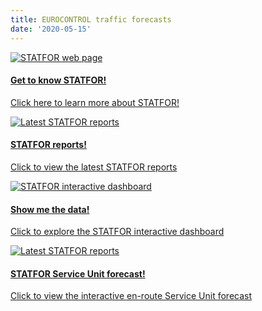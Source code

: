 ```yaml
---
title: EUROCONTROL traffic forecasts
date: '2020-05-15'
---
```

<script>
    function resizeIframe(obj) {
      obj.style.height = obj.contentWindow.document.documentElement.scrollHeight + 'px';
    }
  </script>
<style type="text/css">
.img-responsive {
    margin: 0 auto;
    max-width: 75%
}

.resp-container {
    position: relative;
    overflow: hidden;
    padding-top: 60.0%;
}

.resp-iframe {
    position: absolute;
    top: 0;
    left: 0;
    width: 100%;
    height: 150%;
    border: 0;
}
</style>

<div class="container">
<div class="row">
<div class="card-deck">
<div class="card"><a href="https://www.eurocontrol.int/forecasting" target="_blank">
  <img class="card-img-top" src="/images/traff/ectl_statfor_web.jpg" alt="STATFOR web page">
  <div class="card-body"><h4 class="card-title">Get to know STATFOR!</h4><p class="card-text">Click here to learn more about STATFOR! <i class='fas fa-xs fa-external-link-alt'></i></p></a>
  </div>
</div>
<div class="card"><a href="https://www.eurocontrol.int/forecasting#deliverables" target="_blank">
  <img class="card-img-top" src="/images/traff/ectl_statfor_del.jpg" alt="Latest STATFOR reports">
  <div class="card-body"><h4 class="card-title">STATFOR reports!</h4><p class="card-text">Click to view the latest STATFOR reports <i class='fas fa-xs fa-external-link-alt'></i></p></a>
  </div>
</div>
<div class="card"><a href="https://www.eurocontrol.int/dashboard/statfor-interactive-dashboard" target="_blank">
  <img class="card-img-top" src="/images/traff/ectl_statfor_dash.jpg" alt="STATFOR interactive dashboard">
  <div class="card-body"><h4 class="card-title">Show me the data!</h4><p class="card-text">Click to explore the STATFOR interactive dashboard <i class='fas fa-xs fa-external-link-alt'></i></p></a>
  </div>
</div>
<div class="card"><a href="https://www.eurocontrol.int/ServiceUnits/Dashboard/EnRouteForecasts.html">
  <img class="card-img-top" src="/images/traff/ectl_statfor_sufc.jpg" alt="Latest STATFOR reports">
  <div class="card-body"><h4 class="card-title">STATFOR Service Unit forecast!</h4><p class="card-text">Click to view the interactive en-route Service Unit forecast</p></a>
  </div>
</div>
</div>
</div>
</div>